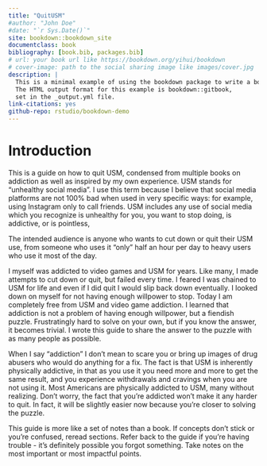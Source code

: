```yaml
--- 
title: "QuitUSM"
#author: "John Doe"
#date: "`r Sys.Date()`"
site: bookdown::bookdown_site
documentclass: book
bibliography: [book.bib, packages.bib]
# url: your book url like https://bookdown.org/yihui/bookdown
# cover-image: path to the social sharing image like images/cover.jpg
description: |
  This is a minimal example of using the bookdown package to write a book.
  The HTML output format for this example is bookdown::gitbook,
  set in the _output.yml file.
link-citations: yes
github-repo: rstudio/bookdown-demo
---
```


# Introduction

This is a guide on how to quit USM, condensed from multiple books on addiction as well as inspired by my own experience. USM stands for "unhealthy social media". I use this term because I believe that social media platforms are not 100% bad when used in very specific ways: for example, using Instagram only to call friends. USM includes any use of social media which you recognize is unhealthy for you, you want to stop doing, is addictive, or is pointless, 

The intended audience is anyone who wants to cut down or quit their USM use, from someone who uses it "only" half an hour per day to heavy users who use it most of the day.

I myself was addicted to video games and USM for years. Like many, I made attempts to cut down or quit, but failed every time. I feared I was chained to USM for life and even if I did quit I would slip back down eventually. I looked down on myself for not having enough willpower to stop. Today I am completely free from USM and video game addiction. I learned that addiction is not a problem of having enough willpower, but a fiendish puzzle. Frustratingly hard to solve on your own, but if you know the answer, it becomes trivial. I wrote this guide to share the answer to the puzzle with as many people as possible.

When I say "addiction" I don't mean to scare you or bring up images of drug abusers who would do anything for a fix. The fact is that USM is inherently physically addictive, in that as you use it you need more and more to get the same result, and you experience withdrawals and cravings when you are not using it. Most Americans are physically addicted to USM, many without realizing. Don't worry, the fact that you're addicted won't make it any harder to quit. In fact, it will be slightly easier now because you're closer to solving the puzzle.

This guide is more like a set of notes than a book. If concepts don't stick or you're confused, reread sections. Refer back to the guide if you're having trouble - it's definitely possible you forgot something. Take notes on the most important or most impactful points. 
